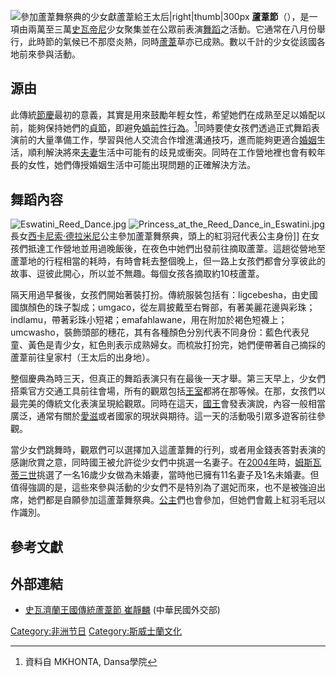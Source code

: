 {{refimprove|time=2015-04-20T05:39:45+00:00}}
[[Image:Eswatini_Reed_Dance_2006_-01.jpg|參加蘆葦舞祭典的少女獻蘆葦給[[王太后]]|right|thumb|300px]] 
'''蘆葦節'''（{{lang-ss|Umhlanga}}），是一項由兩萬至三萬[[史瓦帝尼|史瓦帝尼]]少女聚集並在公眾前表演[[舞蹈|舞蹈]]之活動。它通常在八月份舉行，此時節的氣候已不那麼炎熱，同時[[蘆葦|蘆葦]]草亦已成熟。數以千計的少女從該國各地前來參與活動。

==源由==
此傳統[[節慶|節慶]]最初的意義，其實是用來鼓勵年輕女性，希望她們在成熟至足以婚配以前，能夠保持她們的[[貞節|貞節]]，即避免[[婚前性行為|婚前性行為]]。<ref>資料自 MKHONTA, Dansa學院</ref>同時要使女孩們透過正式舞蹈表演前的大量準備工作，學習與他人交流合作增進溝通技巧，進而能夠更適合[[婚姻|婚姻]]生活，順利解決將來[[夫妻|夫妻]]生活中可能有的歧見或衝突。同時在工作營地裡也會有較年長的女性，她們傳授婚姻生活中可能出現問題的正確解決方法。

==舞蹈內容==
[[Image:Eswatini_Reed_Dance.jpg|right]]
[[File:Princess_at_the_Reed_Dance_in_Eswatini.jpg|right]]長女[[西卡尼索·德拉米尼|西卡尼索·德拉米尼]]公主參加蘆葦舞祭典，頭上的紅羽冠代表公主身份]]
在女孩們抵達工作營地並用過晚飯後，在夜色中她們出發前往摘取蘆葦。這趟從營地至蘆葦地的行程相當的耗時，有時會耗去整個晚上，但一路上女孩們都會分享彼此的故事、逗彼此開心，所以並不無趣。每個女孩各摘取約10枝蘆葦。

隔天用過早餐後，女孩們開始著裝打扮。傳統服裝包括有：ligcebesha，由史國國旗顏色的珠子製成；umgaco，從左肩披戴至右臀部，有著美麗花邊與彩珠；indlamu，帶著彩珠小短裙；emafahlawane，用在附加於褐色短襪上；umcwasho，裝飾頭部的穗花，其有各種顏色分別代表不同身份：藍色代表兒童、黃色是青少女，紅色則表示成熟婦女。而梳妝打扮完，她們便帶著自己摘採的蘆葦前往皇家村（王太后的出身地）。

整個慶典為時三天，但真正的舞蹈表演只有在最後一天才舉。第三天早上，少女們搭乘官方交通工具前往會場，所有的觀眾包括[[王室|王室]]都將在那等候。在那，女孩們以最完美的傳統文化表演呈現給觀眾。同時在這天，[[國王|國王]]會發表演說，內容一般相當廣泛，通常有關於[[愛滋|愛滋]]或者國家的現狀與期待。這一天的活動吸引眾多遊客前往參觀。

當少女們跳舞時，觀眾們可以選擇加入這蘆葦舞的行列，或者用金錢表答對表演的感謝欣賞之意，同時國王被允許從少女們中挑選一名妻子。在[[2004年|2004年]]時，[[姆斯瓦蒂三世|姆斯瓦蒂三世]]挑選了一名16歲少女做為未婚妻，當時他已擁有11名妻子及1名未婚妻。但值得強調的是，這些來參與活動的少女們不是特別為了選妃而來，也不是被強迫出席，她們都是自願參加這蘆葦舞祭典。[[公主|公主]]們也會參加，但她們會戴上紅羽毛冠以作識別。

==參考文獻==
<references/>

==外部連結==
{{commonscat|Umhlanga (ceremony)}}
*[http://multilingual.mofa.gov.tw/web/web_UTF-8/out/2404/h04.html 史瓦濟蘭王國傳統蘆葦節 崔靜麟] {{Wayback|url=http://multilingual.mofa.gov.tw/web/web_UTF-8/out/2404/h04.html |date=20160304191214 }}(中華民國外交部)

[[Category:非洲节日|Category:非洲节日]]
[[Category:斯威士蘭文化|Category:斯威士蘭文化]]